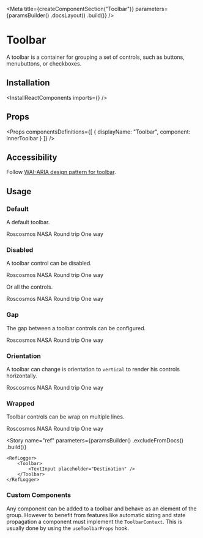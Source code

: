 
<Meta
    title={createComponentSection("Toolbar")}
    parameters={paramsBuilder()
        .docsLayout(<ReactComponentsLayout sourcePath="/packages/react-components/src/toolbar/src" />)
        .build()}
/>

# Toolbar

A toolbar is a container for grouping a set of controls, such as buttons, menubuttons, or checkboxes.

## Installation

<InstallReactComponents imports={<Imports />} />

## Props

<Props
    componentsDefinitions={[
        { displayName: "Toolbar", component: InnerToolbar }
    ]}
/>

## Accessibility

Follow [WAI-ARIA design pattern for toolbar](https://www.w3.org/TR/wai-aria-practices/#toolbar).

## Usage

### Default

A default toolbar.

<Preview>
    <Story name="default">
        <Toolbar>
            <TextInput placeholder="Destination" />
            <RadioGroup>
                <Radio value="roscosmos">Roscosmos</Radio>
                <Radio value="nasa">NASA</Radio>
            </RadioGroup>
            <CheckboxGroup>
                <ToggleButton variant="outline" value="round-trip">Round trip</ToggleButton>
                <ToggleButton variant="outline" value="one-way">One way</ToggleButton>
            </CheckboxGroup>
        </Toolbar>
    </Story>
</Preview>

### Disabled

A toolbar control can be disabled.

<Preview>
    <Story name="disabled control">
        <Toolbar>
            <TextInput placeholder="Destination" />
            <RadioGroup disabled>
                <Radio value="roscosmos">Roscosmos</Radio>
                <Radio value="nasa">NASA</Radio>
            </RadioGroup>
            <CheckboxGroup>
                <ToggleButton variant="outline" value="round-trip">Round trip</ToggleButton>
                <ToggleButton variant="outline" value="one-way">One way</ToggleButton>
            </CheckboxGroup>
        </Toolbar>
    </Story>
</Preview>

Or all the controls.

<Preview>
    <Story name="disabled toolbar">
        <Toolbar disabled>
            <TextInput placeholder="Destination" />
            <RadioGroup>
                <Radio value="roscosmos">Roscosmos</Radio>
                <Radio value="nasa">NASA</Radio>
            </RadioGroup>
            <CheckboxGroup>
                <ToggleButton variant="outline" value="round-trip">Round trip</ToggleButton>
                <ToggleButton variant="outline" value="one-way">One way</ToggleButton>
            </CheckboxGroup>
        </Toolbar>
    </Story>
</Preview>

### Gap

The gap between a toolbar controls can be configured.

<Preview>
    <Story name="gap">
        <Toolbar gap={9}>
            <TextInput placeholder="Destination" />
            <RadioGroup>
                <Radio value="roscosmos">Roscosmos</Radio>
                <Radio value="nasa">NASA</Radio>
            </RadioGroup>
            <CheckboxGroup>
                <ToggleButton variant="outline" value="round-trip">Round trip</ToggleButton>
                <ToggleButton variant="outline" value="one-way">One way</ToggleButton>
            </CheckboxGroup>
        </Toolbar>
    </Story>
</Preview>

### Orientation

A toolbar can change is orientation to `vertical` to render his controls horizontally.

<Preview>
    <Story name="orientation">
        <Toolbar orientation="vertical">
            <TextInput placeholder="Destination" />
            <RadioGroup>
                <Radio value="roscosmos">Roscosmos</Radio>
                <Radio value="nasa">NASA</Radio>
            </RadioGroup>
            <CheckboxGroup>
                <ToggleButton variant="outline" value="round-trip">Round trip</ToggleButton>
                <ToggleButton variant="outline" value="one-way">One way</ToggleButton>
            </CheckboxGroup>
        </Toolbar>
    </Story>
</Preview>

### Wrapped

Toolbar controls can be wrap on multiple lines.

<Preview>
    <Story name="wrap">
        <div style={{ width: "700px" }}>
            <Toolbar wrap>
                <TextInput placeholder="Destination" />
                <RadioGroup>
                    <Radio value="roscosmos">Roscosmos</Radio>
                    <Radio value="nasa">NASA</Radio>
                </RadioGroup>
                <CheckboxGroup>
                    <ToggleButton variant="outline" value="round-trip">Round trip</ToggleButton>
                    <ToggleButton variant="outline" value="one-way">One way</ToggleButton>
                </CheckboxGroup>
            </Toolbar>
        </div>
    </Story>
</Preview>

<Story
    name="ref"
    parameters={paramsBuilder()
        .excludeFromDocs()
        .build()}
>
    <RefLogger>
        <Toolbar>
            <TextInput placeholder="Destination" />
        </Toolbar>
    </RefLogger>
</Story>

### Custom Components

Any component can be added to a toolbar and behave as an element of the group. However to benefit from features like automatic sizing and state propagation a component must implement the `ToolbarContext`. This is usually done by using the `useToolbarProps` hook.

<FilePreview filePath="/toolbar/stories/CustomComponent">
    <CustomToolbar />
</FilePreview>


